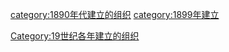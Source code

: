 {{Cat topic in year| topic=建立的組織| year=1899}}
[[Category:19世纪各年建立的组织|Category:19世纪各年建立的组织]]
[[category:1890年代建立的组织|category:1890年代建立的组织]]
[[category:1899年建立|category:1899年建立]]